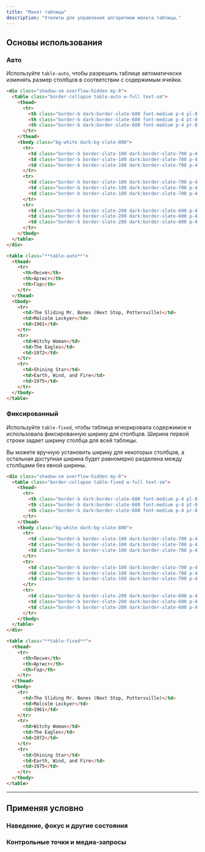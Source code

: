 ```yaml
---
title: "Макет таблицы"
description: "Утилиты для управления алгоритмом макета таблицы."
---
```




## Основы использования

### Авто

Используйте `table-auto`, чтобы разрешить таблице автоматически изменять размер столбцов в соответствии с содержимым ячейки.

```html {{ example: { p: 'none' } }}
<div class="shadow-sm overflow-hidden my-8">
  <table class="border-collapse table-auto w-full text-sm">
    <thead>
      <tr>
        <th class="border-b dark:border-slate-600 font-medium p-4 pl-8 pt-0 pb-3 text-slate-400 dark:text-slate-200 text-left">Песня</th>
        <th class="border-b dark:border-slate-600 font-medium p-4 pt-0 pb-3 text-slate-400 dark:text-slate-200 text-left">Артист</th>
        <th class="border-b dark:border-slate-600 font-medium p-4 pr-8 pt-0 pb-3 text-slate-400 dark:text-slate-200 text-left">Год</th>
      </tr>
    </thead>
    <tbody class="bg-white dark:bg-slate-800">
      <tr>
        <td class="border-b border-slate-100 dark:border-slate-700 p-4 pl-8 text-slate-500 dark:text-slate-400">The Sliding Mr. Bones (Next Stop, Pottersville)</td>
        <td class="border-b border-slate-100 dark:border-slate-700 p-4 text-slate-500 dark:text-slate-400">Malcolm Lockyer</td>
        <td class="border-b border-slate-100 dark:border-slate-700 p-4 pr-8 text-slate-500 dark:text-slate-400">1961</td>
      </tr>
      <tr>
        <td class="border-b border-slate-100 dark:border-slate-700 p-4 pl-8 text-slate-500 dark:text-slate-400">Witchy Woman</td>
        <td class="border-b border-slate-100 dark:border-slate-700 p-4 text-slate-500 dark:text-slate-400">The Eagles</td>
        <td class="border-b border-slate-100 dark:border-slate-700 p-4 pr-8 text-slate-500 dark:text-slate-400">1972</td>
      </tr>
      <tr>
        <td class="border-b border-slate-200 dark:border-slate-600 p-4 pl-8 text-slate-500 dark:text-slate-400">Shining Star</td>
        <td class="border-b border-slate-200 dark:border-slate-600 p-4 text-slate-500 dark:text-slate-400">Earth, Wind, and Fire</td>
        <td class="border-b border-slate-200 dark:border-slate-600 p-4 pr-8 text-slate-500 dark:text-slate-400">1975</td>
      </tr>
    </tbody>
  </table>
</div>
```

```html
<table class="**table-auto**">
  <thead>
    <tr>
      <th>Песня</th>
      <th>Артист</th>
      <th>Год</th>
    </tr>
  </thead>
  <tbody>
    <tr>
      <td>The Sliding Mr. Bones (Next Stop, Pottersville)</td>
      <td>Malcolm Lockyer</td>
      <td>1961</td>
    </tr>
    <tr>
      <td>Witchy Woman</td>
      <td>The Eagles</td>
      <td>1972</td>
    </tr>
    <tr>
      <td>Shining Star</td>
      <td>Earth, Wind, and Fire</td>
      <td>1975</td>
    </tr>
  </tbody>
</table>
```

### Фиксированный

Используйте `table-fixed`, чтобы таблица игнорировала содержимое и использовала фиксированную ширину для столбцов. Ширина первой строки задает ширину столбца для всей таблицы.

Вы можете вручную установить ширину для некоторых столбцов, а остальная доступная ширина будет равномерно разделена между столбцами без явной ширины.

```html {{ example: { p: 'none' } }}
<div class="shadow-sm overflow-hidden my-8">
  <table class="border-collapse table-fixed w-full text-sm">
    <thead>
      <tr>
        <th class="border-b dark:border-slate-600 font-medium p-4 pl-8 pt-0 pb-3 text-slate-400 dark:text-slate-200 text-left">Песня</th>
        <th class="border-b dark:border-slate-600 font-medium p-4 pt-0 pb-3 text-slate-400 dark:text-slate-200 text-left">Артист</th>
        <th class="border-b dark:border-slate-600 font-medium p-4 pr-8 pt-0 pb-3 text-slate-400 dark:text-slate-200 text-left">Год</th>
      </tr>
    </thead>
    <tbody class="bg-white dark:bg-slate-800">
      <tr>
        <td class="border-b border-slate-100 dark:border-slate-700 p-4 pl-8 text-slate-500 dark:text-slate-400">The Sliding Mr. Bones (Next Stop, Pottersville)</td>
        <td class="border-b border-slate-100 dark:border-slate-700 p-4 text-slate-500 dark:text-slate-400">Malcolm Lockyer</td>
        <td class="border-b border-slate-100 dark:border-slate-700 p-4 pr-8 text-slate-500 dark:text-slate-400">1961</td>
      </tr>
      <tr>
        <td class="border-b border-slate-100 dark:border-slate-700 p-4 pl-8 text-slate-500 dark:text-slate-400">Witchy Woman</td>
        <td class="border-b border-slate-100 dark:border-slate-700 p-4 text-slate-500 dark:text-slate-400">The Eagles</td>
        <td class="border-b border-slate-100 dark:border-slate-700 p-4 pr-8 text-slate-500 dark:text-slate-400">1972</td>
      </tr>
      <tr>
        <td class="border-b border-slate-200 dark:border-slate-600 p-4 pl-8 text-slate-500 dark:text-slate-400">Shining Star</td>
        <td class="border-b border-slate-200 dark:border-slate-600 p-4 text-slate-500 dark:text-slate-400">Earth, Wind, and Fire</td>
        <td class="border-b border-slate-200 dark:border-slate-600 p-4 pr-8 text-slate-500 dark:text-slate-400">1975</td>
      </tr>
    </tbody>
  </table>
</div>
```

```html
<table class="**table-fixed**">
  <thead>
    <tr>
      <th>Песня</th>
      <th>Артист</th>
      <th>Год</th>
    </tr>
  </thead>
  <tbody>
    <tr>
      <td>The Sliding Mr. Bones (Next Stop, Pottersville)</td>
      <td>Malcolm Lockyer</td>
      <td>1961</td>
    </tr>
    <tr>
      <td>Witchy Woman</td>
      <td>The Eagles</td>
      <td>1972</td>
    </tr>
    <tr>
      <td>Shining Star</td>
      <td>Earth, Wind, and Fire</td>
      <td>1975</td>
    </tr>
  </tbody>
</table>
```

---

## <Heading ignore>Применяя условно</Heading>

### <Heading ignore>Наведение, фокус и другие состояния</Heading>

<HoverFocusAndOtherStates element="table" featuredClass="table-fixed" />

### <Heading ignore>Контрольные точки и медиа-запросы</Heading>

<BreakpointsAndMediaQueries element="table" featuredClass="table-fixed" />
